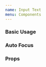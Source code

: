 ```yaml
---
name: Input Text
menu: Components
---
```



### Basic Usage
<Playground>
    <InputText
        autoFocus={false}
        id='input1'
        labelText='Label'
        placeholder='This is a placeholder'
        required={false}
        value='Default Value' />
</Playground>

### Auto Focus
<Playground>
    <InputText
        autoFocus={true}
        id='input2'
        labelText='Label'
        placeholder='This is a placeholder'
        required={true} />
</Playground>

### Props